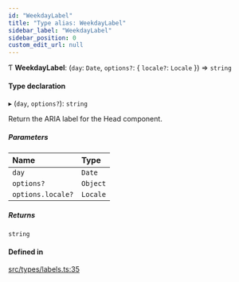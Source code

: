 ```yaml
---
id: "WeekdayLabel"
title: "Type alias: WeekdayLabel"
sidebar_label: "WeekdayLabel"
sidebar_position: 0
custom_edit_url: null
---
```


Ƭ **WeekdayLabel**: (`day`: `Date`, `options?`: { `locale?`: `Locale`  }) => `string`

#### Type declaration

▸ (`day`, `options?`): `string`

Return the ARIA label for the Head component.

##### Parameters

| Name | Type |
| :------ | :------ |
| `day` | `Date` |
| `options?` | `Object` |
| `options.locale?` | `Locale` |

##### Returns

`string`

#### Defined in

[src/types/labels.ts:35](https://github.com/gpbl/react-day-picker/blob/cd80be68f/src/types/labels.ts#L35)
